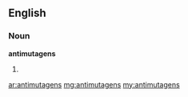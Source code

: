 ==English==

===Noun===
'''antimutagens'''

# {{plural of|[[antimutagen]]}}

[[ar:antimutagens]]
[[mg:antimutagens]]
[[my:antimutagens]]